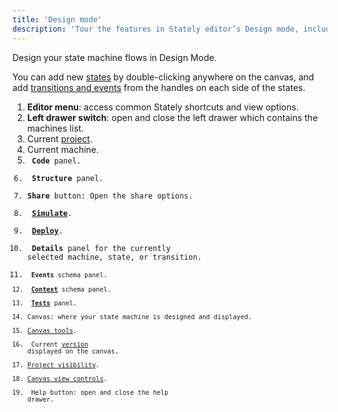 ```yaml
---
title: 'Design mode'
description: 'Tour the features in Stately editor’s Design mode, including a guide to all the panels and how to use the editor.'
---
```


Design your state machine flows in Design Mode.

You can add new [states](states.mdx) by double-clicking anywhere on the canvas, and add [transitions and events](transitions.mdx) from the handles on each side of the states.

<p>
  <ThemedImage
    alt="Numbered screenshot of Stately editor’s Design mode features. Described by list below."
    sources={{
      light: '/design-mode-signed-in.png',
      dark: '/design-mode-signed-in-dm.png',
    }}
  />
</p>

1. **Editor menu**: access common Stately shortcuts and view options.
2. **Left drawer switch**: open and close the left drawer which contains the machines list.
3. Current [project](projects.mdx).
4. Current machine.
5. <Code size={18}/> **Code** panel.
6. <ListTree size={18} /> **Structure** panel.
7. **Share** button: Open the share options.
8. <Play size={18}/> [**Simulate**](simulate-mode.mdx).
9. <UploadCloud size={18}/> [**Deploy**](stately-sky-getting-started.mdx).
10. <Info size={18}/> **Details** panel for the currently selected machine, state, or transition.
11. <Code size={18}/> **Events** schema panel.
12. <Database size={18}/> [**Context**](context.mdx) schema panel.
13. <ClipboardCheck size={18}/> [**Tests**](/docs/generate-test-paths) panel.
14. Canvas: where your state machine is designed and displayed.
15. [Canvas tools](canvas-view-controls.mdx).
16. <History size={18}/> Current [version](versions.mdx) displayed on the canvas.
17. [Project visibility](projects.mdx).
18. [Canvas view controls](canvas-view-controls.mdx).
19. <HelpCircle size={18} /> Help button: open and close the help drawer.
